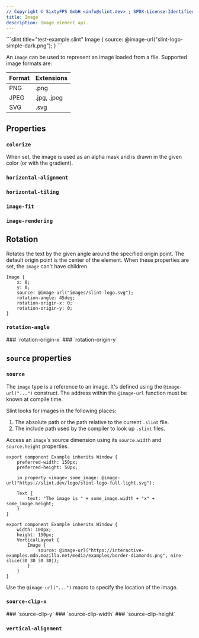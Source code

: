 ```yaml
---
// Copyright © SixtyFPS GmbH <info@slint.dev> ; SPDX-License-Identifier: MIT
title: Image
description: Image element api.
---
```



<CodeSnippetMD imagePath="/src/assets/generated/image-example.png"  imageWidth="282" imageHeight="84"  imageAlt='image example'>
```slint title="test-example.slint"
Image {
    source: @image-url("slint-logo-simple-dark.png");
}
```
</CodeSnippetMD>

An `Image` can be used to represent an image loaded from a file. Supported image formats are:

| Format    | Extensions |
| -------- | ------- |
| PNG  | .png    |
| JPEG | .jpg, .jpeg     |
| SVG    | .svg    |


## Properties

### `colorize`
<SlintProperty propName="colorize" typeName="brush">  
When set, the image is used as an alpha mask and is drawn in the given color (or with the gradient).
</SlintProperty>

### `horizontal-alignment`
<SlintProperty propName="horizontal-alignment" typeName="enum" enumName="ImageHorizontalAlignment"/>

### `horizontal-tiling` 
<SlintProperty propName="horizontal-tiling" typeName="enum" enumName="ImageTiling"/>

### `image-fit`
<SlintProperty propName="image-fit" typeName="enum" defaultValue="`contain` when the `Image` element is part of a layout, `fill` otherwise" enumName="ImageFit"/>

### `image-rendering`
<SlintProperty propName="image-rendering" typeName="enum" enumName="ImageRendering"/>  

## Rotation

Rotates the text by the given angle around the specified origin point. The default origin point is the center of the element.
When these properties are set, the `Image` can't have children.

```slint {5-7}
Image {
    x: 0;
    y: 0;
    source: @image-url("images/slint-logo.svg");
    rotation-angle: 45deg;
    rotation-origin-x: 0;
    rotation-origin-y: 0;
}
```

### `rotation-angle`
<SlintProperty propName="rotation-angle" typeName="angle" defaultValue='0deg'/>
### `rotation-origin-x`
<SlintProperty propName="rotation-origin-x" typeName="length"/>
### `rotation-origin-y`
<SlintProperty propName="rotation-origin-y" typeName="length"/>

## `source` properties

### `source`
<SlintProperty propName="source" typeName="image">

The `image` type is a reference to an image. It's defined using the `@image-url("...")` construct.
The address within the `@image-url` function must be known at compile time.

Slint looks for images in the following places:

1. The absolute path or the path relative to the current `.slint` file.
2. The include path used by the compiler to look up `.slint` files.

Access an `image`'s source dimension using its `source.width` and `source.height` properties.

```slint
export component Example inherits Window {
    preferred-width: 150px;
    preferred-height: 50px;

    in property <image> some_image: @image-url("https://slint.dev/logo/slint-logo-full-light.svg");

    Text {
        text: "The image is " + some_image.width + "x" + some_image.height;
    }
}
```

```slint title="nine-slice scaling"
export component Example inherits Window {
    width: 100px;
    height: 150px;
    VerticalLayout {
        Image {
            source: @image-url("https://interactive-examples.mdn.mozilla.net/media/examples/border-diamonds.png", nine-slice(30 30 30 30));
        }
    }
}
```

Use the `@image-url("...")` macro to specify the location of the image.
</SlintProperty>


### `source-clip-x`
<SlintProperty propName="source-clip-x" typeName="int"/>
### `source-clip-y`  
<SlintProperty propName="source-clip-y" typeName="int"/>
### `source-clip-width`  
<SlintProperty propName="source-clip-width" typeName="int" defaultValue="source.width - source.clip-x"/>
### `source-clip-height`
<SlintProperty propName="source-clip-height" typeName="int" defaultValue="source.height - source.clip-y"/>

### `vertical-alignment`
<SlintProperty propName="vertical-alignment" typeName="enum" enumName="ImageVerticalAlignment"/>

